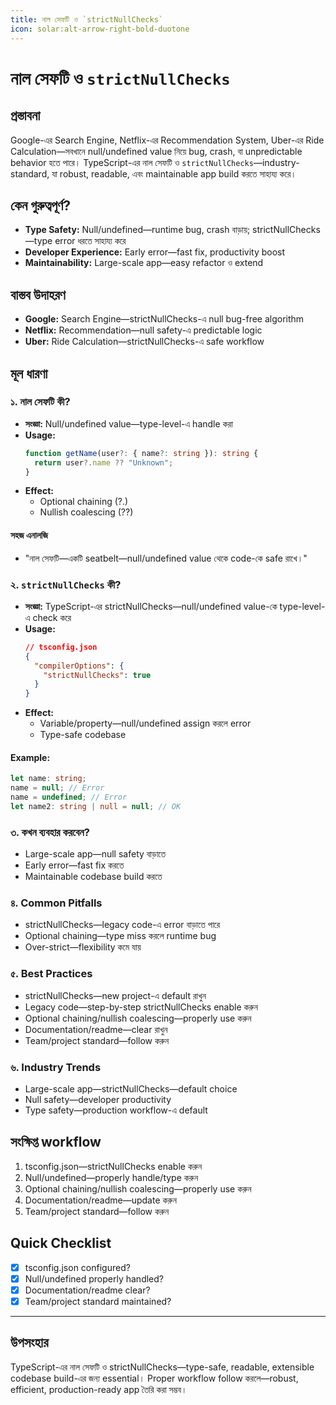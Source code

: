 ```yaml
---
title: নাল সেফটি ও `strictNullChecks`
icon: solar:alt-arrow-right-bold-duotone
---
```


# নাল সেফটি ও `strictNullChecks`

## প্রস্তাবনা

Google-এর Search Engine, Netflix-এর Recommendation System, Uber-এর Ride Calculation—সবখানে null/undefined value নিয়ে bug, crash, বা unpredictable behavior হতে পারে। TypeScript-এর নাল সেফটি ও `strictNullChecks`—industry-standard, যা robust, readable, এবং maintainable app build করতে সাহায্য করে।

## কেন গুরুত্বপূর্ণ?

- **Type Safety:** Null/undefined—runtime bug, crash বাড়ায়; strictNullChecks—type error ধরতে সাহায্য করে
- **Developer Experience:** Early error—fast fix, productivity boost
- **Maintainability:** Large-scale app—easy refactor ও extend

## বাস্তব উদাহরণ

- **Google:** Search Engine—strictNullChecks-এ null bug-free algorithm
- **Netflix:** Recommendation—null safety-এ predictable logic
- **Uber:** Ride Calculation—strictNullChecks-এ safe workflow

## মূল ধারণা

### ১. নাল সেফটি কী?

- **সংজ্ঞা:** Null/undefined value—type-level-এ handle করা
- **Usage:**
  ```typescript
  function getName(user?: { name?: string }): string {
    return user?.name ?? "Unknown";
  }
  ```
- **Effect:**
  - Optional chaining (?.)
  - Nullish coalescing (??)

#### সহজ এনালজি

- "নাল সেফটি—একটি seatbelt—null/undefined value থেকে code-কে safe রাখে।"

### ২. `strictNullChecks` কী?

- **সংজ্ঞা:** TypeScript-এর strictNullChecks—null/undefined value-কে type-level-এ check করে
- **Usage:**
  ```json
  // tsconfig.json
  {
    "compilerOptions": {
      "strictNullChecks": true
    }
  }
  ```
- **Effect:**
  - Variable/property—null/undefined assign করলে error
  - Type-safe codebase

#### Example:
```typescript
let name: string;
name = null; // Error
name = undefined; // Error
let name2: string | null = null; // OK
```

### ৩. কখন ব্যবহার করবেন?

- Large-scale app—null safety বাড়াতে
- Early error—fast fix করতে
- Maintainable codebase build করতে

### ৪. Common Pitfalls

- strictNullChecks—legacy code-এ error বাড়াতে পারে
- Optional chaining—type miss করলে runtime bug
- Over-strict—flexibility কমে যায়

### ৫. Best Practices

- strictNullChecks—new project-এ default রাখুন
- Legacy code—step-by-step strictNullChecks enable করুন
- Optional chaining/nullish coalescing—properly use করুন
- Documentation/readme—clear রাখুন
- Team/project standard—follow করুন

### ৬. Industry Trends

- Large-scale app—strictNullChecks—default choice
- Null safety—developer productivity
- Type safety—production workflow-এ default

## সংক্ষিপ্ত workflow

1. tsconfig.json—strictNullChecks enable করুন
2. Null/undefined—properly handle/type করুন
3. Optional chaining/nullish coalescing—properly use করুন
4. Documentation/readme—update করুন
5. Team/project standard—follow করুন

## Quick Checklist

- [x] tsconfig.json configured?
- [x] Null/undefined properly handled?
- [x] Documentation/readme clear?
- [x] Team/project standard maintained?

---

## উপসংহার

TypeScript-এর নাল সেফটি ও strictNullChecks—type-safe, readable, extensible codebase build-এর জন্য essential। Proper workflow follow করলে—robust, efficient, production-ready app তৈরি করা সম্ভব।

